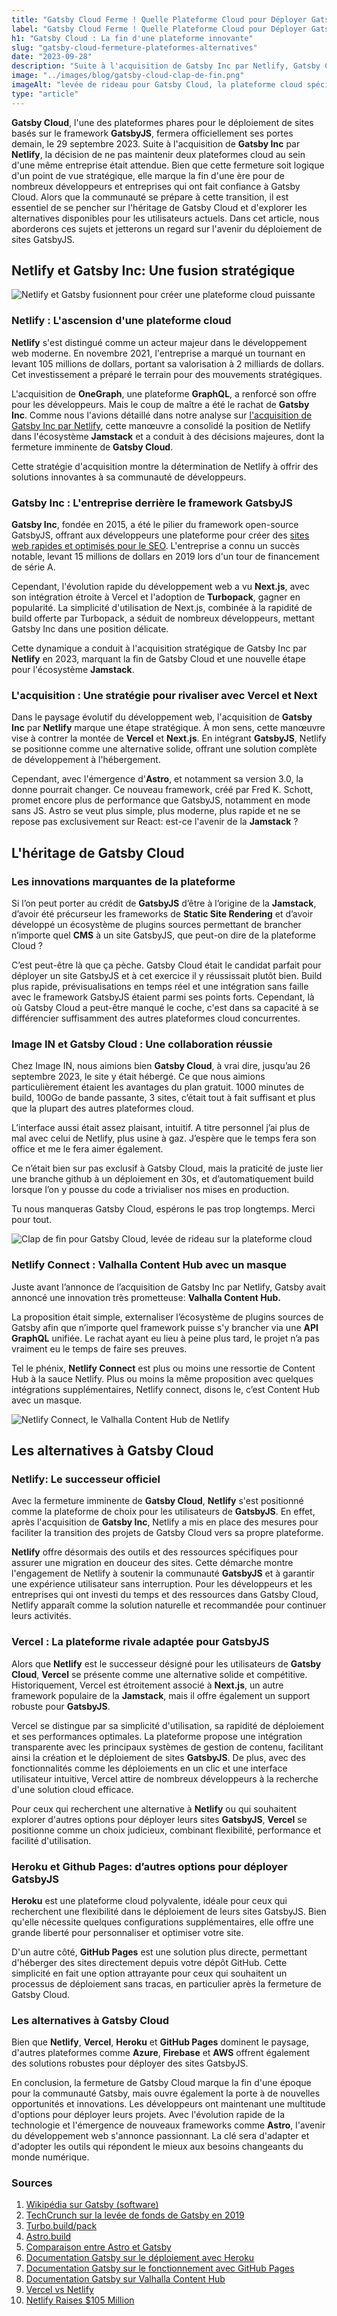 ```yaml
---
title: "Gatsby Cloud Ferme ! Quelle Plateforme Cloud pour Déployer GatsbyJS ?"
label: "Gatsby Cloud Ferme ! Quelle Plateforme Cloud pour Déployer GatsbyJS ?"
h1: "Gatsby Cloud : La fin d'une plateforme innovante"
slug: "gatsby-cloud-fermeture-plateformes-alternatives"
date: "2023-09-28"
description: "Suite à l'acquisition de Gatsby Inc par Netlify, Gatsby Cloud met fin à ses services. Découvrez son héritage et les alternatives pour déployer GatsbyJS."
image: "../images/blog/gatsby-cloud-clap-de-fin.png"
imageAlt: "levée de rideau pour Gatsby Cloud, la plateforme cloud spécialisée dans le déploiement de sites GatsbyJS"
type: "article"
---
```


**Gatsby Cloud**, l'une des plateformes phares pour le déploiement de sites basés sur le framework **GatsbyJS**, fermera officiellement ses portes demain, le 29 septembre 2023. Suite à l'acquisition de **Gatsby Inc** par **Netlify**, la décision de ne pas maintenir deux plateformes cloud au sein d'une même entreprise était attendue. Bien que cette fermeture soit logique d'un point de vue stratégique, elle marque la fin d'une ère pour de nombreux développeurs et entreprises qui ont fait confiance à Gatsby Cloud. Alors que la communauté se prépare à cette transition, il est essentiel de se pencher sur l'héritage de Gatsby Cloud et d'explorer les alternatives disponibles pour les utilisateurs actuels. Dans cet article, nous aborderons ces sujets et jetterons un regard sur l'avenir du déploiement de sites GatsbyJS.

## Netlify et Gatsby Inc: Une fusion stratégique

![Netlify et Gatsby fusionnent pour créer une plateforme cloud puissante](../images/blog/netlify-gatsby-fusion.png)

### Netlify : L'ascension d'une plateforme cloud

**Netlify** s'est distingué comme un acteur majeur dans le développement web moderne. En novembre 2021, l'entreprise a marqué un tournant en levant 105 millions de dollars, portant sa valorisation à 2 milliards de dollars. Cet investissement a préparé le terrain pour des mouvements stratégiques.

L'acquisition de **OneGraph**, une plateforme **GraphQL**, a renforcé son offre pour les développeurs. Mais le coup de maître a été le rachat de **Gatsby Inc**. Comme nous l'avions détaillé dans notre analyse sur [l'acquisition de Gatsby Inc par Netlify](https://image-in.net/blog/netlify-acquiert-gatsby-inc/), cette manœuvre a consolidé la position de Netlify dans l'écosystème **Jamstack** et a conduit à des décisions majeures, dont la fermeture imminente de **Gatsby Cloud**.

Cette stratégie d'acquisition montre la détermination de Netlify à offrir des solutions innovantes à sa communauté de développeurs.

### Gatsby Inc : L'entreprise derrière le framework GatsbyJS

**Gatsby Inc**, fondée en 2015, a été le pilier du framework open-source GatsbyJS, offrant aux développeurs une plateforme pour créer des [sites web rapides et optimisés pour le SEO](https://image-in.net/blog/comment-gatsbyjs-peut-il-aider-a-ameliorer-la-velocite-de-votre-site/). L'entreprise a connu un succès notable, levant 15 millions de dollars en 2019 lors d'un tour de financement de série A.

Cependant, l'évolution rapide du développement web a vu **Next.js**, avec son intégration étroite à Vercel et l'adoption de **Turbopack**, gagner en popularité. La simplicité d'utilisation de Next.js, combinée à la rapidité de build offerte par Turbopack, a séduit de nombreux développeurs, mettant Gatsby Inc dans une position délicate.

Cette dynamique a conduit à l'acquisition stratégique de Gatsby Inc par **Netlify** en 2023, marquant la fin de Gatsby Cloud et une nouvelle étape pour l'écosystème **Jamstack**.

### L'acquisition : Une stratégie pour rivaliser avec Vercel et Next

Dans le paysage évolutif du développement web, l'acquisition de **Gatsby Inc** par **Netlify** marque une étape stratégique. À mon sens, cette manœuvre vise à contrer la montée de **Vercel** et **Next.js**. En intégrant **GatsbyJS**, Netlify se positionne comme une alternative solide, offrant une solution complète de développement à l'hébergement.

Cependant, avec l'émergence d'**Astro**, et notamment sa version 3.0, la donne pourrait changer. Ce nouveau framework, créé par Fred K. Schott, promet encore plus de performance que GatsbyJS, notamment en mode sans JS. Astro se veut plus simple, plus moderne, plus rapide et ne se repose pas exclusivement sur React: est-ce l'avenir de la **Jamstack** ?

## L'héritage de Gatsby Cloud

### Les innovations marquantes de la plateforme

Si l’on peut porter au crédit de **GatsbyJS** d’être à l’origine de la **Jamstack**, d’avoir été précurseur les frameworks de **Static Site Rendering** et d’avoir développé un écosystème de plugins sources permettant de brancher n’importe quel **CMS** à un site GatsbyJS, que peut-on dire de la plateforme Cloud ?

C’est peut-être là que ça pèche. Gatsby Cloud était le candidat parfait pour déployer un site GatsbyJS et à cet exercice il y réussissait plutôt bien. Build plus rapide, prévisualisations en temps réel et une intégration sans faille avec le framework GatsbyJS étaient parmi ses points forts. Cependant, là où Gatsby Cloud a peut-être manqué le coche, c'est dans sa capacité à se différencier suffisamment des autres plateformes cloud concurrentes.

### Image IN et Gatsby Cloud : Une collaboration réussie

Chez Image IN, nous aimions bien **Gatsby Cloud**, à vrai dire, jusqu’au 26 septembre 2023, le site y était hébergé. Ce que nous aimions particulièrement étaient les avantages du plan gratuit. 1000 minutes de build, 100Go de bande passante, 3 sites, c’était tout à fait suffisant et plus que la plupart des autres plateformes cloud.

L’interface aussi était assez plaisant, intuitif. A titre personnel j’ai plus de mal avec celui de Netlify, plus usine à gaz. J’espère que le temps fera son office et me le fera aimer également.

Ce n’était bien sur pas exclusif à Gatsby Cloud, mais la praticité de juste lier une branche github à un déploiement en 30s, et d’automatiquement build lorsque l’on y pousse du code a trivialiser nos mises en production.

Tu nous manqueras Gatsby Cloud, espérons le pas trop longtemps. Merci pour tout.

![Clap de fin pour Gatsby Cloud, levée de rideau sur la plateforme cloud](../images/blog/gatsby-cloud-clap-de-fin.png)

### Netlify Connect : Valhalla Content Hub avec un masque

Juste avant l’annonce de l’acquisition de Gatsby Inc par Netlify, Gatsby avait annoncé une innovation très prometteuse: **Valhalla Content Hub.**

La proposition était simple, externaliser l’écosystème de plugins sources de Gatsby afin que n’importe quel framework puisse s'y brancher via une **API GraphQL** unifiée. Le rachat ayant eu lieu à peine plus tard, le projet n’a pas vraiment eu le temps de faire ses preuves.

Tel le phénix, **Netlify Connect** est plus ou moins une ressortie de Content Hub à la sauce Netlify. Plus ou moins la même proposition avec quelques intégrations supplémentaires, Netlify connect, disons le, c’est Content Hub avec un masque.

![Netlify Connect, le Valhalla Content Hub de Netlify](../images/blog/content-hub-netlify-connect.png)

## Les alternatives à Gatsby Cloud

### Netlify: Le successeur officiel

Avec la fermeture imminente de **Gatsby Cloud**, **Netlify** s'est positionné comme la plateforme de choix pour les utilisateurs de **GatsbyJS**. En effet, après l'acquisition de **Gatsby Inc**, Netlify a mis en place des mesures pour faciliter la transition des projets de Gatsby Cloud vers sa propre plateforme.

**Netlify** offre désormais des outils et des ressources spécifiques pour assurer une migration en douceur des sites. Cette démarche montre l'engagement de Netlify à soutenir la communauté **GatsbyJS** et à garantir une expérience utilisateur sans interruption. Pour les développeurs et les entreprises qui ont investi du temps et des ressources dans Gatsby Cloud, Netlify apparaît comme la solution naturelle et recommandée pour continuer leurs activités.

### Vercel : La plateforme rivale adaptée pour GatsbyJS

Alors que **Netlify** est le successeur désigné pour les utilisateurs de **Gatsby Cloud**, **Vercel** se présente comme une alternative solide et compétitive. Historiquement, Vercel est étroitement associé à **Next.js**, un autre framework populaire de la **Jamstack**, mais il offre également un support robuste pour **GatsbyJS**.

Vercel se distingue par sa simplicité d'utilisation, sa rapidité de déploiement et ses performances optimales. La plateforme propose une intégration transparente avec les principaux systèmes de gestion de contenu, facilitant ainsi la création et le déploiement de sites **GatsbyJS**. De plus, avec des fonctionnalités comme les déploiements en un clic et une interface utilisateur intuitive, Vercel attire de nombreux développeurs à la recherche d'une solution cloud efficace.

Pour ceux qui recherchent une alternative à **Netlify** ou qui souhaitent explorer d'autres options pour déployer leurs sites **GatsbyJS**, **Vercel** se positionne comme un choix judicieux, combinant flexibilité, performance et facilité d'utilisation.

### Heroku et Github Pages: d’autres options pour déployer GatsbyJS

**Heroku** est une plateforme cloud polyvalente, idéale pour ceux qui recherchent une flexibilité dans le déploiement de leurs sites GatsbyJS. Bien qu'elle nécessite quelques configurations supplémentaires, elle offre une grande liberté pour personnaliser et optimiser votre site.

D'un autre côté, **GitHub Pages** est une solution plus directe, permettant d'héberger des sites directement depuis votre dépôt GitHub. Cette simplicité en fait une option attrayante pour ceux qui souhaitent un processus de déploiement sans tracas, en particulier après la fermeture de Gatsby Cloud.

### Les alternatives à Gatsby Cloud

Bien que **Netlify**, **Vercel**, **Heroku** et **GitHub Pages** dominent le paysage, d'autres plateformes comme **Azure**, **Firebase** et **AWS** offrent également des solutions robustes pour déployer des sites GatsbyJS.

En conclusion, la fermeture de Gatsby Cloud marque la fin d'une époque pour la communauté Gatsby, mais ouvre également la porte à de nouvelles opportunités et innovations. Les développeurs ont maintenant une multitude d'options pour déployer leurs projets. Avec l'évolution rapide de la technologie et l'émergence de nouveaux frameworks comme **Astro**, l'avenir du développement web s'annonce passionnant. La clé sera d'adapter et d'adopter les outils qui répondent le mieux aux besoins changeants du monde numérique.

### Sources

1. [Wikipédia sur Gatsby (software)](https://en.wikipedia.org/wiki/Gatsby_(software))
2. [TechCrunch sur la levée de fonds de Gatsby en 2019](https://techcrunch.com/2019/09/26/gatsby-raises-15m-series-a-for-its-modern-web-development-platform/?guccounter=1)
3. [Turbo.build/pack](https://turbo.build/pack)
4. [Astro.build](https://astro.build/)
5. [Comparaison entre Astro et Gatsby](https://vaihe.com/blog/astro-vs-gatsby-feature-comparison/)
6. [Documentation Gatsby sur le déploiement avec Heroku](https://www.gatsbyjs.com/docs/how-to/previews-deploys-hosting/deploying-to-heroku/)
7. [Documentation Gatsby sur le fonctionnement avec GitHub Pages](https://www.gatsbyjs.com/docs/how-to/previews-deploys-hosting/how-gatsby-works-with-github-pages/)
8. [Documentation Gatsby sur Valhalla Content Hub](https://www.gatsbyjs.com/docs/reference/cloud/valhalla-content-hub/)
9. [Vercel vs Netlify](https://ikius.com/blog/vercel-vs-netlify)
10. [Netlify Raises $105 Million](https://www.notion.so/c34f72c0b2aa41c8bf2b630aea297a04?pvs=21)
